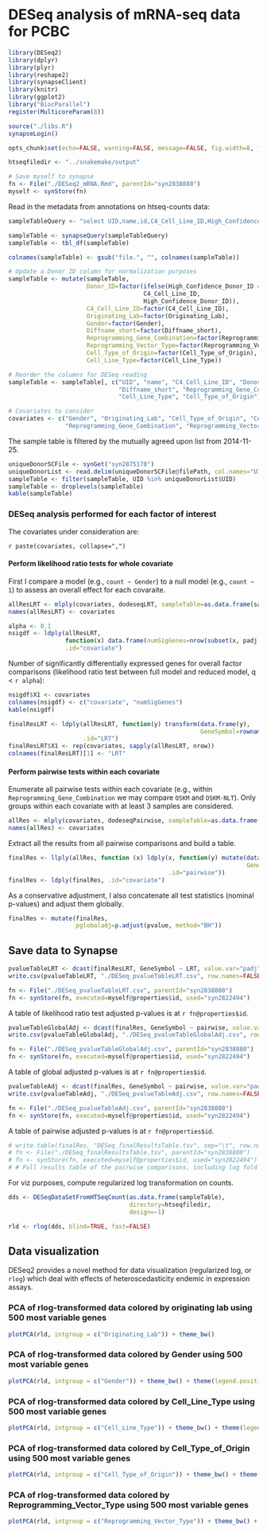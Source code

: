 # DESeq analysis of mRNA-seq data for PCBC

```r
library(DESeq2)
library(dplyr)
library(plyr)
library(reshape2)
library(synapseClient)
library(knitr)
library(ggplot2)
library("BiocParallel")
register(MulticoreParam(8))

source("./libs.R")
synapseLogin()

opts_chunk$set(echo=FALSE, warning=FALSE, message=FALSE, fig.width=8, fig.height=8)

htseqfiledir <- "../snakemake/output"

# Save myself to synapse
fn <- File("./DESeq2_mRNA.Rmd", parentId="syn2838880")
myself <- synStore(fn)

```

Read in the metadata from annotations on htseq-counts data:

```r
sampleTableQuery <- "select UID,name,id,C4_Cell_Line_ID,High_Confidence_Donor_ID,Originating_Lab,Gender,Diffname_short,Reprogramming_Gene_Combination,Reprogramming_Vector_Type,Cell_Line_Type,Cell_Type_of_Origin from file where fileType=='count' AND dataType=='mRNA'"

sampleTable <- synapseQuery(sampleTableQuery)
sampleTable <- tbl_df(sampleTable)

colnames(sampleTable) <- gsub("file.", "", colnames(sampleTable))

# Update a Donor ID column for normalization purposes
sampleTable <- mutate(sampleTable,
                      Donor_ID=factor(ifelse(High_Confidence_Donor_ID == "", 
                                      C4_Cell_Line_ID, 
                                      High_Confidence_Donor_ID)),
                      C4_Cell_Line_ID=factor(C4_Cell_Line_ID),
                      Originating_Lab=factor(Originating_Lab),
                      Gender=factor(Gender),
                      Diffname_short=factor(Diffname_short),
                      Reprogramming_Gene_Combination=factor(Reprogramming_Gene_Combination),
                      Reprogramming_Vector_Type=factor(Reprogramming_Vector_Type),
                      Cell_Type_of_Origin=factor(Cell_Type_of_Origin),
                      Cell_Line_Type=factor(Cell_Line_Type))

# Reorder the columns for DESeq reading
sampleTable <- sampleTable[, c("UID", "name", "C4_Cell_Line_ID", "Donor_ID" , "Gender", "Originating_Lab", 
                               "Diffname_short", "Reprogramming_Gene_Combination", "Reprogramming_Vector_Type",
                               "Cell_Line_Type", "Cell_Type_of_Origin")]

# Covariates to consider
covariates <- c("Gender", "Originating_Lab", "Cell_Type_of_Origin", "Cell_Line_Type",
                "Reprogramming_Gene_Combination", "Reprogramming_Vector_Type")

```

The sample table is filtered by the mutually agreed upon list from 2014-11-25.

```r
uniqueDonorSCFile <- synGet("syn2875170")
uniqueDonorList <- read.delim(uniqueDonorSCFile@filePath, col.names="UID")
sampleTable <- filter(sampleTable, UID %in% uniqueDonorList$UID)
sampleTable <- droplevels(sampleTable)
kable(sampleTable)
```

### DESeq analysis performed for each factor of interest

The covariates under consideration are:

`r paste(covariates, collapse=",")`

#### Perform likelihood ratio tests for whole covariate

First I compare a model (e.g., `count ~ Gender`) to a null model (e.g., `count ~ 1`) to assess an overall effect for each covaraite.

```r
allResLRT <- mlply(covariates, dodeseqLRT, sampleTable=as.data.frame(sampleTable), htseqfiledir=htseqfiledir)
names(allResLRT) <- covariates
```

```r
alpha <- 0.1
nsigdf <- ldply(allResLRT, 
                function(x) data.frame(numSigGenes=nrow(subset(x, padj < alpha))),
                .id="covariate")
```

Number of significantly differentially expressed genes for overall factor comparisons (likelihood ratio test between full model and reduced model, q < `r alpha`):

```r
nsigdf$X1 <- covariates
colnames(nsigdf) <- c("covariate", "numSigGenes")
kable(nsigdf)
```

```r
finalResLRT <- ldply(allResLRT, function(y) transform(data.frame(y), 
                                                      GeneSymbol=rownames(as.data.frame(y))),
                     .id="LRT")
finalResLRT$X1 <- rep(covariates, sapply(allResLRT, nrow))
colnames(finalResLRT)[1] <- "LRT"
```

#### Perform pairwise tests within each covariate

Enumerate all pairwise tests within each covariate (e.g., within `Reprogramming_Gene_Combination` we may compare `OSKM` and `OSKM-NLT`). Only groups within each covariate with at least 3 samples are considered.

```r
allRes <- mlply(covariates, dodeseqPairwise, sampleTable=as.data.frame(sampleTable), htseqfiledir="../snakemake/output")
names(allRes) <- covariates
```

Extract all the results from all pairwise comparisons and build a table.

```r
finalRes <- llply(allRes, function (x) ldply(x, function(y) mutate(data.frame(y), 
                                                                   GeneSymbol=rownames(as.data.frame(y))),
                                             .id="pairwise"))
finalRes <- ldply(finalRes, .id="covariate")
```

As a conservative adjustment, I also concatenate all test statistics (nominal p-values) and adjust them globally.

```r
finalRes <- mutate(finalRes,
                   pglobaladj=p.adjust(pvalue, method="BH"))
```

## Save data to Synapse

```r
pvalueTableLRT <- dcast(finalResLRT, GeneSymbol ~ LRT, value.var="padj")
write.csv(pvalueTableLRT, "./DESeq_pvalueTableLRT.csv", row.names=FALSE, quote=FALSE)

fn <- File("./DESeq_pvalueTableLRT.csv", parentId="syn2838880")
fn <- synStore(fn, executed=myself@properties$id, used="syn2822494")
```

A table of likelihood ratio test adjusted p-values is at `r fn@properties$id`.

```r
pvalueTableGlobalAdj <- dcast(finalRes, GeneSymbol ~ pairwise, value.var="pglobaladj")
write.csv(pvalueTableGlobalAdj, "./DESeq_pvalueTableGlobalAdj.csv", row.names=FALSE, quote=FALSE)

fn <- File("./DESeq_pvalueTableGlobalAdj.csv", parentId="syn2838880")
fn <- synStore(fn, executed=myself@properties$id, used="syn2822494")
```

A table of global adjusted p-values is at `r fn@properties$id`.

```r
pvalueTableAdj <- dcast(finalRes, GeneSymbol ~ pairwise, value.var="padj")
write.csv(pvalueTableAdj, "./DESeq_pvalueTableAdj.csv", row.names=FALSE, quote=FALSE)

fn <- File("./DESeq_pvalueTableAdj.csv", parentId="syn2838880")
fn <- synStore(fn, executed=myself@properties$id, used="syn2822494")
```

A table of pairwise adjusted p-values is at `r fn@properties$id`.

```r
# write.table(finalRes, "DESeq_finalResultsTable.tsv", sep="\t", row.names=FALSE, quote=TRUE)
# fn <- File("./DESeq_finalResultsTable.tsv", parentId="syn2838880")
# fn <- synStore(fn, executed=myself@properties$id, used="syn2822494")
# # Full results table of the pairwise comparisons, including log fold changes is at `r fn@properties$id`. 
```

For viz purposes, compute regularized log transformation on counts.

```r
dds <- DESeqDataSetFromHTSeqCount(as.data.frame(sampleTable),
                                  directory=htseqfiledir,
                                  design=~1)

rld <- rlog(dds, blind=TRUE, fast=FALSE)
```

## Data visualization

DESeq2 provides a novel method for data visualization (regularized log, or `rlog`) which deal with effects of heteroscedasticity endemic in expression assays.

### PCA of rlog-transformed data colored by originating lab using 500 most variable genes
```r
plotPCA(rld, intgroup = c("Originating_Lab")) + theme_bw()
```

### PCA of rlog-transformed data colored by Gender using 500 most variable genes
```r
plotPCA(rld, intgroup = c("Gender")) + theme_bw() + theme(legend.position="top")
```

### PCA of rlog-transformed data colored by Cell_Line_Type using 500 most variable genes
```r
plotPCA(rld, intgroup = c("Cell_Line_Type")) + theme_bw() + theme(legend.position="top")
```

### PCA of rlog-transformed data colored by Cell_Type_of_Origin using 500 most variable genes
```r
plotPCA(rld, intgroup = c("Cell_Type_of_Origin")) + theme_bw() + theme(legend.position="top")
```

### PCA of rlog-transformed data colored by Reprogramming_Vector_Type using 500 most variable genes
```r
plotPCA(rld, intgroup = c("Reprogramming_Vector_Type")) + theme_bw() + theme(legend.position="top")
```
